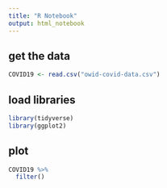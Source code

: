 ```yaml
---
title: "R Notebook"
output: html_notebook
---
```


## get the data

```r
COVID19 <- read.csv("owid-covid-data.csv")
```

## load libraries
```r
library(tidyverse)
library(ggplot2)
```

## plot 

```r
COVID19 %>%
  filter()
```

